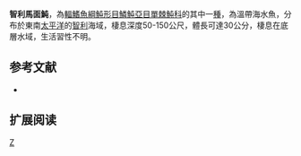 {{Speciesbox 
| taxon = Thamnaconus paschalis
| status = NE
| status_system = IUCN3.1
| authority = {{le|查爾斯·塔特·里根|Charles Tate Regan|Regan}}, 1913
| synonyms = *''Pseudomonacanthus paschalis,Regan, 1913''
}}

'''智利馬面魨'''，為[[輻鰭魚綱|輻鰭魚綱]][[魨形目|魨形目]][[鱗魨亞目|鱗魨亞目]][[單棘魨科|單棘魨科]]的其中一[[種|種]]，為溫帶海水魚，分布於東南[[太平洋|太平洋]]的[[智利|智利]]海域，棲息深度50-150公尺，體長可達30公分，棲息在底層水域，生活習性不明。

==参考文献==
*{{FishBase_species|genus=Thamnaconus|species=paschalis|year=2014|month=3}}

== 扩展阅读 ==
{{refbegin}}
{{wikispecies-inline|Thamnaconus paschalis|智利馬面魨}}
{{refend}}
{{taxonbar}}

[[Category:馬面魨屬|Z]]
